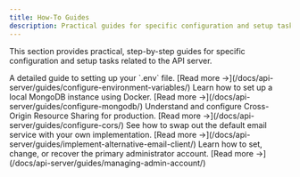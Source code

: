 ```yaml
---
title: How-To Guides
description: Practical guides for specific configuration and setup tasks for the API server.
---
```



This section provides practical, step-by-step guides for specific configuration and setup tasks related to the API server.

<CardGrid>
  <Card title="Configure Environment Variables" icon="document">
    A detailed guide to setting up your `.env` file.
    [Read more &rarr;](/docs/api-server/guides/configure-environment-variables/)
  </Card>
  <Card title="Configure MongoDB" icon="database">
    Learn how to set up a local MongoDB instance using Docker.
    [Read more &rarr;](/docs/api-server/guides/configure-mongodb/)
  </Card>
  <Card title="Configure CORS" icon="shield">
    Understand and configure Cross-Origin Resource Sharing for production.
    [Read more &rarr;](/docs/api-server/guides/configure-cors/)
  </Card>
  <Card title="Implement an Alternative Email Client" icon="email">
    See how to swap out the default email service with your own implementation.
    [Read more &rarr;](/docs/api-server/guides/implement-alternative-email-client/)
  </Card>
  <Card title="Managing the Admin Account" icon="user-cog">
    Learn how to set, change, or recover the primary administrator account.
    [Read more &rarr;](/docs/api-server/guides/managing-admin-account/)
  </Card>
</CardGrid>
